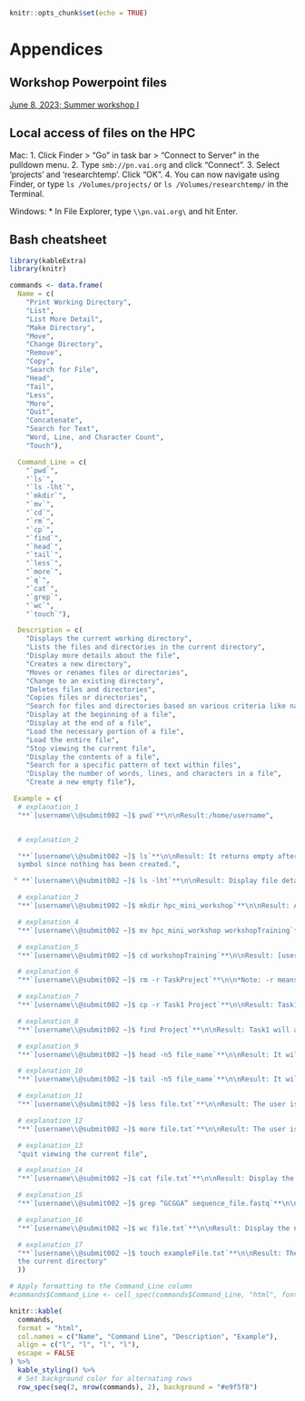 ```r
knitr::opts_chunk$set(echo = TRUE)
```

# **Appendices**

## **Workshop Powerpoint files**

[June 8, 2023; Summer workshop I](https://vanandelinstitute-my.sharepoint.com/personal/daisy_fu_vai_org/Documents/Workshop_Jun_2023/Workshop1_BBC_merged.pdf)

## **Local access of files on the HPC**

Mac: 
1. Click Finder > "Go" in task bar > "Connect to Server" in the pulldown menu.
2. Type `smb://pn.vai.org` and click "Connect".
3. Select 'projects' and 'researchtemp'. Click "OK".
4. You can now navigate using Finder, or type `ls /Volumes/projects/` or `ls /Volumes/researchtemp/` in the Terminal.

Windows:
* In File Explorer, type `\\pn.vai.org\` and hit Enter.

## **Bash cheatsheet**

```r
library(kableExtra)
library(knitr)

commands <- data.frame(
  Name = c(
    "Print Working Directory",
    "List",
    "List More Detail",
    "Make Directory",
    "Move",
    "Change Directory",
    "Remove",
    "Copy",
    "Search for File",
    "Head",
    "Tail",
    "Less",
    "More",
    "Quit",
    "Concatenate",
    "Search for Text",
    "Word, Line, and Character Count",
    "Touch"),

  Command_Line = c(
    "`pwd`",
    "`ls`",
    "`ls -lht`",
    "`mkdir`",
    "`mv`",
    "`cd`",
    "`rm`",
    "`cp`",
    "`find`",
    "`head`",
    "`tail`",
    "`less`",
    "`more`",
    "`q`",
    "`cat`",
    "`grep`",
    "`wc`",
    "`touch`"),

  Description = c(
    "Displays the current working directory",
    "Lists the files and directories in the current directory",
    "Display more details about the file",
    "Creates a new directory",
    "Moves or renames files or directories",
    "Change to an existing directory",
    "Deletes files and directories",
    "Copies files or directories",
    "Search for files and directories based on various criteria like name, size, and modification time",
    "Display at the beginning of a file",
    "Display at the end of a file",
    "Load the necessary portion of a file",
    "Load the entire file",
    "Stop viewing the current file",
    "Display the contents of a file",
    "Search for a specific pattern of text within files",
    "Display the number of words, lines, and characters in a file",
    "Create a new empty file"),

 Example = c(
  # explanation_1
  "**`[username\\@submit002 ~]$ pwd`**\n\nResult:/home/username",


  # explanation_2

  "**`[username\\@submit002 ~]$ ls`**\n\nResult: It returns empty after the $
  symbol since nothing has been created.",

 " **`[username\\@submit002 ~]$ ls -lht`**\n\nResult: Display file detail in the current director",

  # explanation_3
  "**`[username\\@submit002 ~]$ mkdir hpc_mini_workshop`**\n\nResult: A hpc_mini_workshop folder is created.",

  # explanation_4
  "**`[username\\@submit002 ~]$ mv hpc_mini_workshop workshopTraining`**\n\nResult: Now the hpc_mini_workshop directory is called workshopTraining",

  # explanation_5
  "**`[username\\@submit002 ~]$ cd workshopTraining`**\n\nResult: [username\\@submit002 workshopTraining]$ Notice ~ was in the home directory, now in the workshopTraining directory.",

  # explanation_6
  "**`[username\\@submit002 ~]$ rm -r TaskProject`**\n\n*Note: -r means directory\n\nResult: TaskProject is deleted",

  # explanation_7
  "**`[username\\@submit002 ~]$ cp -r Task1 Project`**\n\nResult: Task1 directory has moved to the Project directory.",

  # explanation_8
  "**`[username\\@submit002 ~]$ find Project`**\n\nResult: Task1 will appear within the Project directory\n\nProject\nProject/Task1",

  # explanation_9
  "**`[username\\@submit002 ~]$ head -n5 file_name`**\n\nResult: It will display the first 5 lines from the beginning of the file_name.",

  # explanation_10
  "**`[username\\@submit002 ~]$ tail -n5 file_name`**\n\nResult: It will display the last 5 lines from the end of the file_name",

  # explanation_11
  "**`[username\\@submit002 ~]$ less file.txt`**\n\nResult: The user is able to view a portion of the file.txt.",

  # explanation_12
  "**`[username\\@submit002 ~]$ more file.txt`**\n\nResult: The user is able to view the entire file.txt.",

  # explanation_13
  "quit viewing the current file",

  # explanation_14
  "**`[username\\@submit002 ~]$ cat file.txt`**\n\nResult: Display the contents of file.txt",

  # explanation_15
  "**`[username\\@submit002 ~]$ grep “GCGGA” sequence_file.fastq`**\n\nResult: Display any GCGGA pattern in sequence_file.fastq",

  # explanation_16
  "**`[username\\@submit002 ~]$ wc file.txt`**\n\nResult: Display the number of words, lines, and characters in the file.txt.",

  # explanation_17
  "**`[username\\@submit002 ~]$ touch exampleFile.txt`**\n\nResult: The command line will display file details in
  the current directory"
  ))

# Apply formatting to the Command_Line column
#commands$Command_Line <- cell_spec(commands$Command_Line, "html", font = "Courier", color = "black", background = "lightgray", escape = FALSE)

knitr::kable(
  commands,
  format = "html",
  col.names = c("Name", "Command Line", "Description", "Example"),
  align = c("l", "l", "l", "l"),
  escape = FALSE
) %>%
  kable_styling() %>%
  # Set background color for alternating rows
  row_spec(seq(2, nrow(commands), 2), background = "#e9f5f8")

```
